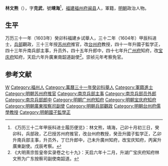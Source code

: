 {{Otheruses|other=名为林克武的其他人物|林克武}}

'''林文熊'''（{{bd|？||？|catIdx=}}），字'''克武'''，號'''靖海'''<ref>《万历三十二年甲辰科进士履历便览》：林文熊，靖海，己卯十月初三日，癸卯科，兵部政，乙巳授苏州府推官，改台州府教授，癸丑升國子監学正，乙卯升南兵部主事，升员外，丁巳升郎中，己未升廣州知府，改宝庆知府，丙寅升廣東副使。戊辰考察。</ref>，[[福建|福建]][[福州府|福州府]][[闽县|闽县]]人，軍籍，[[明朝|明朝]]政治人物。

== 生平 ==
万历三十一年（1603年）癸卯科福建乡试舉人，三十二年（1604年）甲辰科进士，[[兵部|兵部]]觀政，三十三年授[[苏州府|苏州府]]推官，改[[台州府|台州府]]教授，四十一年升國子監学正，四十三年升南兵部主事，升员外，四十五年升郎中，四十七年升[[广州府|广州府]]知府，改[[宝庆府|宝庆府]]知府，天启六年升廣東南韶道副使<ref>《大明熹宗哲皇帝实录卷之七十九》：天启六年十二月，升湖广宝庆府知府林文熊为广东按察司副使南韶道。</ref>。崇祯元年考察免官。

==参考文献==
{{reflist}}

{{萬曆三十二年甲辰科殿試金榜}}

{{Authority control}}

{{DEFAULTSORT:}}
[[Category:林姓|W]]
[[Category:福州人|Category:福州人]]
[[Category:萬曆三十一年癸卯科舉人|Category:萬曆三十一年癸卯科舉人]]
[[Category:軍籍進士|Category:軍籍進士]]
[[Category:明朝苏州府推官|Category:明朝苏州府推官]]
[[Category:南京兵部主事|Category:南京兵部主事]]
[[Category:南京兵部员外郎|Category:南京兵部员外郎]]
[[Category:南京兵部郎中|Category:南京兵部郎中]]
[[Category:明朝广州府知府|Category:明朝广州府知府]]
[[Category:明朝宝庆府知府|Category:明朝宝庆府知府]]
[[Category:明朝廣東按察司副使|Category:明朝廣東按察司副使]]
[[Category:明朝兵部觀政|Category:明朝兵部觀政]]
[[Category:明朝台州府儒學教授|Category:明朝台州府儒學教授]]
[[Category:明朝國子監學正|Category:明朝國子監學正]]